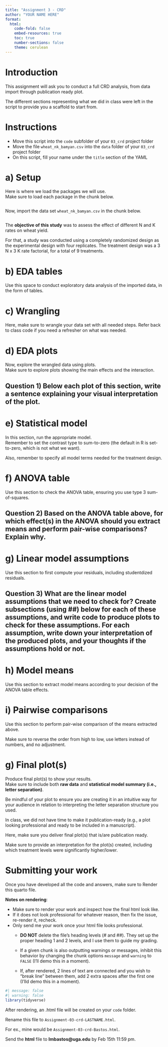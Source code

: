```yaml
---
title: "Assignment 3 - CRD"
author: "YOUR NAME HERE"  
format:
  html:
    code-fold: false
    embed-resources: true
    toc: true
    number-sections: false
    theme: cerulean
---
```


# Introduction  
This assignment will ask you to conduct a full CRD analysis, from data import through publication ready plot.  

The different sections representing what we did in class were left in the script to provide you a scaffold to start from.  

# Instructions  
  - Move this script into the `code` subfolder of your `03_crd` project folder  
  - Move the file `wheat_nk_bamyan.csv` into the `data` folder of your `03_crd` project folder  
  - On this script, fill your name under the `title` section of the YAML  

# a) Setup  
Here is where we load the packages we will use.  
Make sure to load each package in the chunk below.  
```r


```

Now, import the data set `wheat_nk_bamyan.csv` in the chunk below.  
```r


```

The **objective of this study** was to assess the effect of different N and K rates on wheat yield.  

For that, a study was conducted using a completely randomized design as the experimental design with four replicates. The treatment design was a 3 N x 3 K rate factorial, for a total of 9 treatments.  


# b) EDA tables  
Use this space to conduct exploratory data analysis of the imported data, in the form of tables.  


# c) Wrangling  
Here, make sure to wrangle your data set with all needed steps. Refer back to class code if you need a refresher on what was needed.  


# d) EDA plots  
Now, explore the wrangled data using plots.  
Make sure to explore plots showing the main effects and the interaction.  

## Question 1) Below each plot of this section, write a sentence explaining your visual interpretation of the plot.  

# e) Statistical model  
In this section, run the appropriate model.  
Remember to set the contrast type to sum-to-zero (the default in R is set-to-zero, which is not what we want).  

Also, remember to specify all model terms needed for the treatment design.  

# f) ANOVA table  
Use this section to check the ANOVA table, ensuring you use type 3 sum-of-squares.


## Question 2) Based on the ANOVA table above, for which effect(s) in the ANOVA should you extract means and perform pair-wise comparisons? Explain why.  


# g) Linear model assumptions  
Use this section to first compute your residuals, including studentdized residuals.  

## Question 3) What are the linear model assumptions that we need to check for? Create subsections (using ##) below for each of these assumptions, and write code to produce plots to check for these assumptions. For each assumption, write down your interpretation of the produced plots, and your thoughts if the assumptions hold or not.  

# h) Model means  
Use this section to extract model means according to your decision of the ANOVA table effects.  

# i) Pairwise comparisons  
Use this section to perform pair-wise comparison of the means extracted above.  

Make sure to reverse the order from high to low, use letters instead of numbers, and no adjustment.  

# g) Final plot(s)  
Produce final plot(s) to show your results.  
Make sure to include both **raw data** and **statistical model summary (i.e., letter separation)**.  

Be mindful of your plot to ensure you are creating it in an intuitive way for your audience in relation to interpreting the letter separation structure you used.  

In class, we did not have time to make it publication-ready (e.g., a plot looking professional and ready to be included in a manuscript).

Here, make sure you deliver final plot(s) that is/are publication ready.  

Make sure to provide an interpretation for the plot(s) created, including which treatment levels were significantly higher/lower.


# Submitting your work  
Once you have developed all the code and answers, make sure to Render this quarto file.  

**Notes on rendering**:  

- Make sure to render your work and inspect how the final html look like.  
- If it does not look professional for whatever reason, then fix the issue, re-render it, recheck.  
- Only send me your work once your html file looks professional.  
  - **DO NOT** delete the file's heading levels (# and ##). They set up the proper heading 1 and 2 levels, and I use them to guide my grading.  
  - If a given chunk is also outputting warnings or messages, inhibit this behavior by changing the chunk options `message` and `warning` to `FALSE` (I'll demo this in a moment).  
  
  - If, after rendered, 2 lines of text are connected and you wish to "break line" between them, add 2 extra spaces after the first one (I'lld demo this in a moment).  
  
  
```r
#| message: false
#| warning: false
library(tidyverse)
```


After rendering, an .html file will be created on your `code` folder.  

Rename this file to `Assignment-03-crd-LASTNAME.html`.    

For ex., mine would be `Assignment-03-crd-Bastos.html`.

Send the **html** file to **lmbastos@uga.edu** by Feb 15th 11:59 pm.  
  




